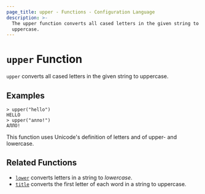 ```yaml
---
page_title: upper - Functions - Configuration Language
description: >-
  The upper function converts all cased letters in the given string to
  uppercase.
---
```


# `upper` Function

`upper` converts all cased letters in the given string to uppercase.

## Examples

```
> upper("hello")
HELLO
> upper("алло!")
АЛЛО!
```

This function uses Unicode's definition of letters and of upper- and lowercase.

## Related Functions

* [`lower`](/terraform/language/reference/functions/lower) converts letters in a string to _lowercase_.
* [`title`](/terraform/language/reference/functions/title) converts the first letter of each word in a string to uppercase.

